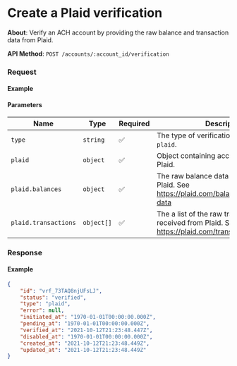 
# Create a Plaid verification

**About**: Verify an ACH account by providing the raw balance and transaction data from Plaid.

**API Method**: `POST /accounts/:account_id/verification`

### Request

#### Example
<VerificationCreatePlaid />

#### Parameters

| Name                 | Type       | Required | Description                                                                                                   |
|----------------------|------------|----------|---------------------------------------------------------------------------------------------------------------|
| `type`               | `string`   | ✅        | The type of verification. Option for Plaid: `plaid`.                                                          |
| `plaid`              | `object`   | ✅        | Object containing account data from Plaid.                                                                    |
| `plaid.balances`     | `object`   | ✅        | The raw balance data received from Plaid. See https://plaid.com/balance/#balance-data                    |
| `plaid.transactions` | `object[]` | ✅        | The a list of the raw transaction data received from Plaid. See https://plaid.com/transactions/#overview |

### Response

#### Example
```json
{
    "id": "vrf_73TAQ8njUFsLJ",
    "status": "verified",
    "type": "plaid",
    "error": null,
    "initiated_at": "1970-01-01T00:00:00.000Z",
    "pending_at": "1970-01-01T00:00:00.000Z",
    "verified_at": "2021-10-12T21:23:48.447Z",
    "disabled_at": "1970-01-01T00:00:00.000Z",
    "created_at": "2021-10-12T21:23:48.449Z",
    "updated_at": "2021-10-12T21:23:48.449Z"
}
```
